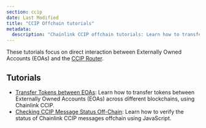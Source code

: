 ```yaml
---
section: ccip
date: Last Modified
title: "CCIP Offchain tutorials"
metadata:
  description: "Chainlink CCIP offchain tutorials: Learn how to transfer tokens between EOAs and check CCIP message status using JavaScript."
---
```


These tutorials focus on direct interaction between Externally Owned Accounts (EOAs) and the [CCIP Router](/ccip/architecture#router).

## Tutorials

- [Transfer Tokens between EOAs](/ccip/tutorials/transfer-tokens-from-eoa): Learn how to transfer tokens between Externally Owned Accounts (EOAs) across different blockchains, using Chainlink CCIP.
- [Checking CCIP Message Status Off-Chain](/ccip/tutorials/get-status-offchain): Learn how to verify the status of Chainlink CCIP messages offchain using JavaScript.
